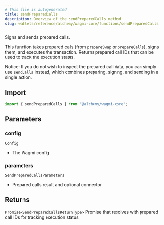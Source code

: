 ```yaml
---
# This file is autogenerated
title: sendPreparedCalls
description: Overview of the sendPreparedCalls method
slug: wallets/reference/alchemy/wagmi-core/functions/sendPreparedCalls
---
```


Signs and sends prepared calls.

This function takes prepared calls (from `prepareSwap` or `prepareCalls`), signs them,
and executes the transaction. Returns prepared call IDs that can be used to track the
execution status.

Notice: If you do not wish to inspect the prepared call data, you can
simply use `sendCalls` instead, which combines preparing, signing, and
sending in a single action.

## Import

```ts
import { sendPreparedCalls } from "@alchemy/wagmi-core";
```

## Parameters

### config

`Config`

- The Wagmi config

### parameters

`SendPreparedCallsParameters`

- Prepared calls result and optional connector

## Returns

`Promise<SendPreparedCallsReturnType>`
Promise that resolves with prepared call IDs for tracking execution status
